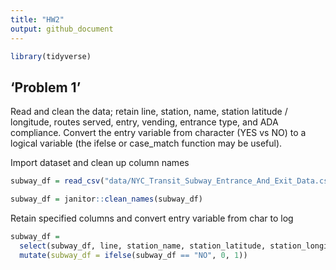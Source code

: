 ```yaml
---
title: "HW2"
output: github_document
---
```


```r
library(tidyverse)
```

## 'Problem 1' 

Read and clean the data; retain line, station, name, station latitude / longitude, routes served, entry, vending, entrance type, and ADA compliance. Convert the entry variable from character (YES vs NO) to a logical variable (the ifelse or case_match function may be useful).

Import dataset and clean up column names 
```r
subway_df = read_csv("data/NYC_Transit_Subway_Entrance_And_Exit_Data.csv")

subway_df = janitor::clean_names(subway_df)
```


Retain specified columns and convert entry variable from char to log

```r
subway_df = 
  select(subway_df, line, station_name, station_latitude, station_longitude, route1, route2, route3, route4, route5, route6, route7, route8, route9, route10, route11, entry, vending, entrance_type, ada) |>
  mutate(subway_df = ifelse(subway_df == "NO", 0, 1))
```

